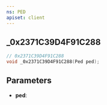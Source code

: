 ```yaml
---
ns: PED
apiset: client
---
```

## _0x2371C39D4F91C288

```c
// 0x2371C39D4F91C288
void _0x2371C39D4F91C288(Ped ped);
```


## Parameters
* **ped**: